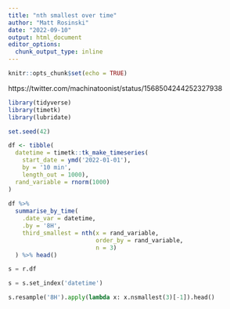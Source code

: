 ```yaml
---
title: "nth smallest over time"
author: "Matt Rosinski"
date: "2022-09-10"
output: html_document
editor_options: 
  chunk_output_type: inline
---
```


```r
knitr::opts_chunk$set(echo = TRUE)
```

https://twitter.com/machinatoonist/status/1568504244252327938

```r

library(tidyverse)
library(timetk)
library(lubridate)

set.seed(42)

df <- tibble(
  datetime = timetk::tk_make_timeseries(
    start_date = ymd('2022-01-01'),  
    by = '10 min', 
    length_out = 1000),
  rand_variable = rnorm(1000)
)
 
df %>% 
  summarise_by_time(
    .date_var = datetime,
    .by = '8H', 
    third_smallest = nth(x = rand_variable, 
                         order_by = rand_variable, 
                         n = 3)
  ) %>% head()
```
```python

s = r.df

s = s.set_index('datetime')

s.resample('8H').apply(lambda x: x.nsmallest(3)[-1]).head()
```

